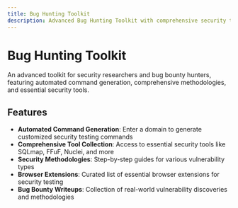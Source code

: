 ```yaml
---
title: Bug Hunting Toolkit
description: Advanced Bug Hunting Toolkit with comprehensive security testing tools and methodologies
---
```



# Bug Hunting Toolkit

An advanced toolkit for security researchers and bug bounty hunters, featuring automated command generation, comprehensive methodologies, and essential security tools.

## Features

- **Automated Command Generation**: Enter a domain to generate customized security testing commands
- **Comprehensive Tool Collection**: Access to essential security tools like SQLmap, FFuF, Nuclei, and more
- **Security Methodologies**: Step-by-step guides for various vulnerability types
- **Browser Extensions**: Curated list of essential browser extensions for security testing
- **Bug Bounty Writeups**: Collection of real-world vulnerability discoveries and methodologies

<BugHuntingToolkit />
